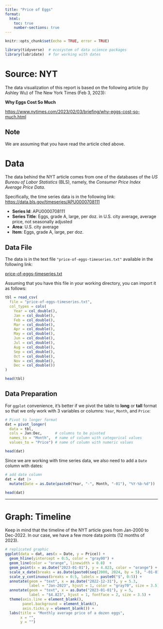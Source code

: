 ```yaml
---
title: "Price of Eggs"
format: 
  html:
    toc: true
    number-sections: true
---
```


```r
knitr::opts_chunk$set(echo = TRUE, error = TRUE)
```


```r
library(tidyverse)  # ecosystem of data science packages
library(lubridate)  # for working with dates
```



# Source: NYT

The data visualization of this report is based on the following article 
(by Ashley Wu) of The New York Times (Feb 3, 2023):

__Why Eggs Cost So Much__

<https://www.nytimes.com/2023/02/03/briefing/why-eggs-cost-so-much.html>


::: {.callout-note icon=false}
## Note

We are assuming that you have read the article cited above.
:::



# Data

The data behind the NYT article comes from one of the databases of the 
_US Bureau of Labor Statistics_ (BLS), namely, the
_Consumer Price Index Average Price Data_.

Specifically, the time series data is in the following link: 
<https://data.bls.gov/timeseries/APU0000708111>

- __Series Id__:	APU0000708111
- __Series Title__:	Eggs, grade A, large, per doz. in U.S. city average, average price, not seasonally adjusted
- __Area__:	U.S. city average
- __Item__:	Eggs, grade A, large, per doz.


## Data File

The data is in the text file `"price-of-eggs-timeseries.txt"` available
in the following link:

[price-of-eggs-timeseries.txt](price-of-eggs-timeseries.txt)


Assuming that you have this file in your working directory, you can import it as follows:

```r
tbl = read_csv(
  file = "price-of-eggs-timeseries.txt", 
  col_types = cols(
    Year = col_double(),
    Jan = col_double(),
    Feb = col_double(),
    Mar = col_double(),
    Apr = col_double(),
    May = col_double(),
    Jun = col_double(),
    Jul = col_double(),
    Aug = col_double(),
    Sep = col_double(),
    Oct = col_double(),
    Nov = col_double(),
    Dec = col_double())
)

head(tbl)
```


## Data Preparation

For `ggplot` convenience, it's better if we pivot the table to __long__ or
__tall__ format so that we only work with 3 variables or columns: 
`Year`, `Month`, and `Price`:

```r
# Pivot to longer format
dat = pivot_longer(
  data = tbl, 
  cols = Jan:Dec,      # columns to be pivoted
  names_to = "Month",  # name of column with categorical values
  values_to = "Price") # name of column with numeric values

head(dat)
```

Since we are working with time series data, we also need to add a `Date` column 
with dates:

```r
# add date column
dat = dat |>
  mutate(Date = as.Date(paste0(Year, "-", Month, "-01"), "%Y-%b-%d"))

head(dat)
```


-----


# Graph: Timeline

Keep in mind that the timeline of the NYT article goes from Jan-2000 to Dec-2022.
In our case, we have a few more data points (12 months of 2023).


```r
# replicated graphic
ggplot(data = dat, aes(x = Date, y = Price)) +
  geom_hline(yintercept = 0:5, color = "gray90") +
  geom_line(color = "orange", linewidth = 0.8)  +
  geom_point(x = as.Date("2023-01-01"), y = 4.823, color = "orange") +
  scale_x_date(breaks = as.Date(paste0(seq(2000, 2024, by = 5), "-01-01"), "%Y-%m-%d")) +
  scale_y_continuous(breaks = 0:5, labels = paste0("$", 0:5)) +
  annotate(geom = "text", x = as.Date("2022-12-31"), y = 5.3, 
           label = "Jan-2023", hjust = 1, color = "gray70", size = 3.5) + 
  annotate(geom = "text", x = as.Date("2023-01-01"), y = 5, 
           label = "$4.823", hjust = 1, fontface = 2, size = 3.5) + 
  theme(axis.line = element_blank(),
        panel.background = element_blank(),
        axis.ticks.y = element_blank()) +
  labs(title = "Monthly average price of a dozen eggs",
       x = "",
       y = "")
```


